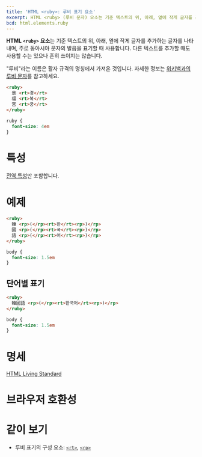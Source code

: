 ```yaml
---
title: 'HTML <ruby>: 루비 표기 요소'
excerpt: HTML <ruby> (루비 문자) 요소는 기준 텍스트의 위, 아래, 옆에 작게 글자를 추가하는 글자를 나타내며, 주로 동아시아 문자의 발음을 표기할 때 사용합니다.
bcd: html.elements.ruby
---
```


**HTML `<ruby>` 요소**는 기준 텍스트의 위, 아래, 옆에 작게 글자를 추가하는 글자를 나타내며, 주로 동아시아 문자의 발음을 표기할 때 사용합니다. 다른 텍스트를 추가할 때도 사용할 수는 있으나 흔히 쓰이지는 않습니다.

"루비"라는 이름은 활자 규격의 명칭에서 가져온 것입니다. 자세한 정보는 [위키백과의 루비 문자](https://ko.wikipedia.org/wiki/%EB%A3%A8%EB%B9%84_%EB%AC%B8%EC%9E%90)를 참고하세요.

<HTMLDemo height={100}>

```html
<ruby>
  景 <rt>경</rt>
  福 <rt>복</rt>
  宮 <rt>궁</rt>
</ruby>
```

```css
ruby {
  font-size: 4em
}
```

</HTMLDemo>

# 특성

[전역 특성](/docs/Web/HTML/Global_attributes)만 포함합니다.

# 예제

```html name=char
<ruby>
  韓 <rp>(</rp><rt>한</rt><rp>)</rp>
  國 <rp>(</rp><rt>국</rt><rp>)</rp>
  語 <rp>(</rp><rt>어</rt><rp>)</rp>
</ruby>
```

```css name=char hidden
body {
  font-size: 1.5em
}
```

<LiveExample name="char" height={40} />

## 단어별 표기

```html name=word
<ruby>
  韓國語 <rp>(</rp><rt>한국어</rt><rp>)</rp>
</ruby>
```

```css name=word hidden
body {
  font-size: 1.5em
}
```

<LiveExample name="word" height={40} />

# 명세

[HTML Living Standard](https://html.spec.whatwg.org/multipage/semantics.html#the-ruby-element)

# 브라우저 호환성

<BrowserCompat data={bcd} />

# 같이 보기

- 루비 표기의 구성 요소: [`<rt>`](./rt), [`<rp>`](./rp)
